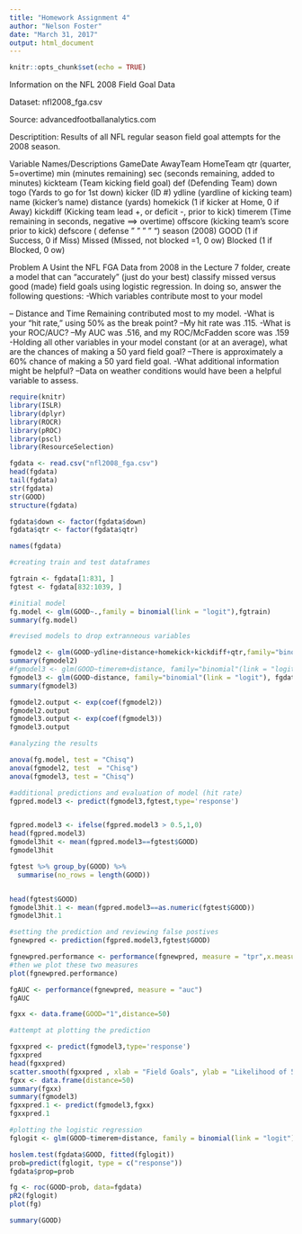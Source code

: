 ```yaml
---
title: "Homework Assignment 4"
author: "Nelson Foster"
date: "March 31, 2017"
output: html_document
---
```


```r
knitr::opts_chunk$set(echo = TRUE)
```
Information on the NFL 2008 Field Goal Data

Dataset: nfl2008_fga.csv

Source:  advancedfootballanalytics.com

Descriptition: Results of all NFL regular season field goal attempts
for the 2008 season.

Variable Names/Descriptions
GameDate
AwayTeam
HomeTeam
qtr   (quarter, 5=overtime)
min   (minutes remaining)
sec   (seconds remaining, added to minutes)
kickteam   (Team kicking field goal)
def        (Defending Team)
down 
togo       (Yards to go for 1st down)
kicker     (ID #)
ydline     (yardline of kicking team)
name       (kicker's name)
distance   (yards)
homekick   (1 if kicker at Home, 0 if Away)
kickdiff   (Kicking team lead +, or deficit -, prior to kick)
timerem    (Time remaining in seconds, negative ==> overtime)
offscore   (kicking team's score prior to kick)
defscore   (  defense  "     "     "    "   ")
season     (2008)
GOOD       (1 if Success, 0 if Miss)
Missed     (Missed, not blocked =1, 0 ow)
Blocked    (1 if Blocked, 0 ow)



Problem A
Usint the NFL FGA Data from 2008 in the Lecture 7 folder, create a model that can "accurately" (just do your best) classify missed versus good (made) field goals using logistic regression. In doing so, answer the following questions:
-Which variables contribute most to your model

-- Distance and Time Remaining contributed most to my model. 
-What is your "hit rate," using 50% as the break point?
--My hit rate was .115.
-What is your ROC/AUC?
--My AUC was .516, and my ROC/McFadden score was .159
-Holding all other variables in your model constant (or at an average), what are the chances of making a 50 yard field goal?
--There is approximately a 60% chance of making a 50 yard field goal. 
-What additional information might be helpful?
--Data on weather conditions would have been a helpful variable to assess. 

```r
require(knitr)
library(ISLR)
library(dplyr)
library(ROCR)
library(pROC)
library(pscl)
library(ResourceSelection)

```

```r
fgdata <- read.csv("nfl2008_fga.csv")
head(fgdata)
tail(fgdata)
str(fgdata)
str(GOOD)
structure(fgdata)

fgdata$down <- factor(fgdata$down)
fgdata$qtr <- factor(fgdata$qtr)
```

```r
names(fgdata)
```

```r

#creating train and test dataframes

fgtrain <- fgdata[1:831, ]
fgtest <- fgdata[832:1039, ]

```

```r

#initial model
fg.model <- glm(GOOD~.,family = binomial(link = "logit"),fgtrain)
summary(fg.model)

```

```r
#revised models to drop extranneous variables

fgmodel2 <- glm(GOOD~ydline+distance+homekick+kickdiff+qtr,family="binomial"(link = "logit"),fgtrain)
summary(fgmodel2)
#fgmodel3 <- glm(GOOD~timerem+distance, family="binomial"(link = "logit"), fgtrain)
fgmodel3 <- glm(GOOD~distance, family="binomial"(link = "logit"), fgdata)
summary(fgmodel3)

fgmodel2.output <- exp(coef(fgmodel2))
fgmodel2.output
fgmodel3.output <- exp(coef(fgmodel3))
fgmodel3.output
```

```r
#analyzing the results

anova(fg.model, test = "Chisq")
anova(fgmodel2, test  = "Chisq")
anova(fgmodel3, test = "Chisq")
```





```r


#additional predictions and evaluation of model (hit rate)
fgpred.model3 <- predict(fgmodel3,fgtest,type='response')


fgpred.model3 <- ifelse(fgpred.model3 > 0.5,1,0)
head(fgpred.model3)
fgmodel3hit <- mean(fgpred.model3==fgtest$GOOD)
fgmodel3hit

fgtest %>% group_by(GOOD) %>%
  summarise(no_rows = length(GOOD))


head(fgtest$GOOD)
fgmodel3hit.1 <- mean(fgpred.model3==as.numeric(fgtest$GOOD))
fgmodel3hit.1

```



```r

#setting the prediction and reviewing false postives 
fgnewpred <- prediction(fgpred.model3,fgtest$GOOD)

fgnewpred.performance <- performance(fgnewpred, measure = "tpr",x.measure = "fpr")
#then we plot these two measures
plot(fgnewpred.performance)

fgAUC <- performance(fgnewpred, measure = "auc")
fgAUC
```







```r
fgxx <- data.frame(GOOD="1",distance=50)

```

```r
#attempt at plotting the prediction

fgxxpred <- predict(fgmodel3,type='response')
fgxxpred
head(fgxxpred)
scatter.smooth(fgxxpred , xlab = "Field Goals", ylab = "Likelihood of 50 Yard Field Goal ")
fgxx <- data.frame(distance=50)
summary(fgxx)
summary(fgmodel3)
fgxxpred.1 <- predict(fgmodel3,fgxx)
fgxxpred.1

```



```r
#plotting the logistic regression 
fglogit <- glm(GOOD~timerem+distance, family = binomial(link = "logit"), data = fgdata)

hoslem.test(fgdata$GOOD, fitted(fglogit))
prob=predict(fglogit, type = c("response"))
fgdata$prop=prob

fg <- roc(GOOD~prob, data=fgdata)
pR2(fglogit)
plot(fg)
```

```r
summary(GOOD)

```












